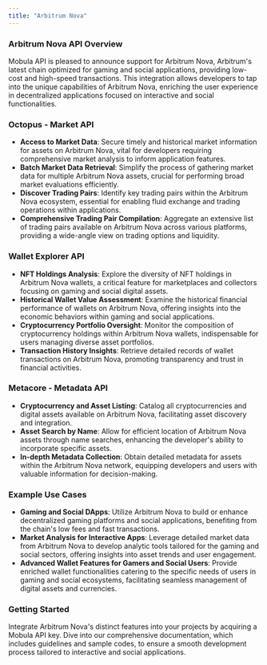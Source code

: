 ```yaml
---
title: "Arbitrum Nova"
---
```


### Arbitrum Nova API Overview

Mobula API is pleased to announce support for Arbitrum Nova, Arbitrum's latest chain optimized for gaming and social applications, providing low-cost and high-speed transactions. This integration allows developers to tap into the unique capabilities of Arbitrum Nova, enriching the user experience in decentralized applications focused on interactive and social functionalities.

### Octopus - Market API

- **Access to Market Data**: Secure timely and historical market information for assets on Arbitrum Nova, vital for developers requiring comprehensive market analysis to inform application features.
- **Batch Market Data Retrieval**: Simplify the process of gathering market data for multiple Arbitrum Nova assets, crucial for performing broad market evaluations efficiently.
- **Discover Trading Pairs**: Identify key trading pairs within the Arbitrum Nova ecosystem, essential for enabling fluid exchange and trading operations within applications.
- **Comprehensive Trading Pair Compilation**: Aggregate an extensive list of trading pairs available on Arbitrum Nova across various platforms, providing a wide-angle view on trading options and liquidity.

### Wallet Explorer API

- **NFT Holdings Analysis**: Explore the diversity of NFT holdings in Arbitrum Nova wallets, a critical feature for marketplaces and collectors focusing on gaming and social digital assets.
- **Historical Wallet Value Assessment**: Examine the historical financial performance of wallets on Arbitrum Nova, offering insights into the economic behaviors within gaming and social applications.
- **Cryptocurrency Portfolio Oversight**: Monitor the composition of cryptocurrency holdings within Arbitrum Nova wallets, indispensable for users managing diverse asset portfolios.
- **Transaction History Insights**: Retrieve detailed records of wallet transactions on Arbitrum Nova, promoting transparency and trust in financial activities.

### Metacore - Metadata API

- **Cryptocurrency and Asset Listing**: Catalog all cryptocurrencies and digital assets available on Arbitrum Nova, facilitating asset discovery and integration.
- **Asset Search by Name**: Allow for efficient location of Arbitrum Nova assets through name searches, enhancing the developer's ability to incorporate specific assets.
- **In-depth Metadata Collection**: Obtain detailed metadata for assets within the Arbitrum Nova network, equipping developers and users with valuable information for decision-making.

### Example Use Cases

- **Gaming and Social DApps**: Utilize Arbitrum Nova to build or enhance decentralized gaming platforms and social applications, benefiting from the chain's low fees and fast transactions.
- **Market Analysis for Interactive Apps**: Leverage detailed market data from Arbitrum Nova to develop analytic tools tailored for the gaming and social sectors, offering insights into asset trends and user engagement.
- **Advanced Wallet Features for Gamers and Social Users**: Provide enriched wallet functionalities catering to the specific needs of users in gaming and social ecosystems, facilitating seamless management of digital assets and currencies.

### Getting Started

Integrate Arbitrum Nova's distinct features into your projects by acquiring a Mobula API key. Dive into our comprehensive documentation, which includes guidelines and sample codes, to ensure a smooth development process tailored to interactive and social applications.
